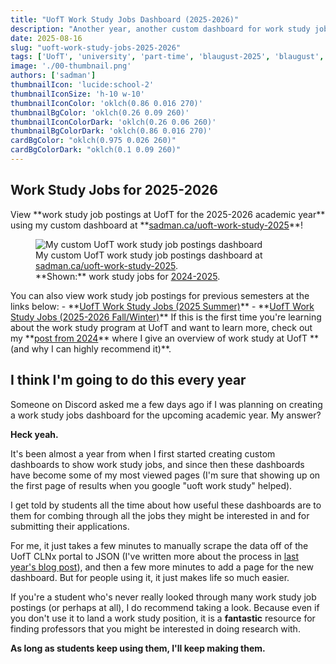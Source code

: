 ```yaml
---
title: "UofT Work Study Jobs Dashboard (2025-2026)"
description: "Another year, another custom dashboard for work study job postings."
date: 2025-08-16
slug: "uoft-work-study-jobs-2025-2026"
tags: ['UofT', 'university', 'part-time', 'blaugust-2025', 'blaugust', 'blog-challenge']
image: './00-thumbnail.png'
authors: ['sadman']
thumbnailIcon: 'lucide:school-2'
thumbnailIconSize: 'h-10 w-10'
thumbnailIconColor: 'oklch(0.86 0.016 270)'
thumbnailBgColor: 'oklch(0.26 0.09 260)'
thumbnailIconColorDark: 'oklch(0.26 0.06 260)'
thumbnailBgColorDark: 'oklch(0.86 0.016 270)'
cardBgColor: "oklch(0.975 0.026 260)"
cardBgColorDark: "oklch(0.1 0.09 260)"
---
```




## Work Study Jobs for 2025-2026

<Callout type="info" classes="border-blue-950/100 bg-blue-100 dark:border-blue-100/100 dark:bg-blue-950 -mb-4 wide-img">
  View **work study job postings at UofT for the 2025-2026 academic year** using my custom dashboard at **<a href={`${SITE.href}/uoft-work-study-2025`} target="_blank" rel="noopener noreferrer">sadman.ca/uoft-work-study-2025</a>**!
</Callout>

<div class="wide-img flex flex-col md:flex-row gap-4 my-6">
  <figure class="flex-1 m-0">
    <Image src={d1} alt="My custom UofT work study job postings dashboard" class="zoom-image" data-zoom-src="/blog/2024-08-22-work-study-at-uoft/04-new-work-study-job-dashboard.jpg" />
    <figcaption>My custom UofT work study job postings dashboard at <a href="https://sadman.ca/uoft-work-study-2025" target="_blank" rel="noopener noreferrer">sadman.ca/uoft-work-study-2025</a>. <br/> **Shown:** work study jobs for <a href="https://sadman.ca/uoft-work-study-2024" target="_blank" rel="noopener noreferrer">2024-2025</a>.</figcaption>
  </figure>
</div>

<Callout type="info" icon="lucide:star" classes="border-yellow-950/100 bg-yellow-100 dark:border-yellow-100/100 dark:bg-yellow-950">
  You can also view work study job postings for previous semesters at the links below:
  - **<a href={`${SITE.href}/uoft-work-study-2024`} target="_blank" rel="noopener noreferrer">UofT Work Study Jobs (2025 Summer)</a>**
  - **<a href={`${SITE.href}/uoft-work-study-2025-summer`} target="_blank" rel="noopener noreferrer">UofT Work Study Jobs (2025-2026 Fall/Winter)</a>**
</Callout>

<Callout type="info">
  If this is the first time you're learning about the work study program at UofT and want to learn more, check out my **<a href={`${SITE.href}/blog/work-study-at-uoft`} target="_self" rel="noopener noreferrer">post from 2024</a>** where I give an overview of work study at UofT **(and why I can highly recommend it)**.
</Callout>

## I think I'm going to do this every year

Someone on Discord asked me a few days ago if I was planning on creating a work study jobs dashboard for the upcoming academic year. My answer?

**Heck yeah.**

It's been almost a year from when I first started creating custom dashboards to show work study jobs, and since then these dashboards have become some of my most viewed pages (I'm sure that showing up on the first page of results when you google "uoft work study" helped).

I get told by students all the time about how useful these dashboards are to them for combing through all the jobs they might be interested in and for submitting their applications.

For me, it just takes a few minutes to manually scrape the data off of the UofT CLNx portal to JSON (I've written more about the process in [last year's blog post](/blog/work-study-at-uoft)), and then a few more minutes to add a page for the new dashboard. But for people using it, it just makes life so much easier.

If you're a student who's never really looked through many work study job postings (or perhaps at all), I do recommend taking a look. Because even if you don't use it to land a work study position, it is a **fantastic** resource for finding professors that you might be interested in doing research with.

**As long as students keep using them, I'll keep making them.**